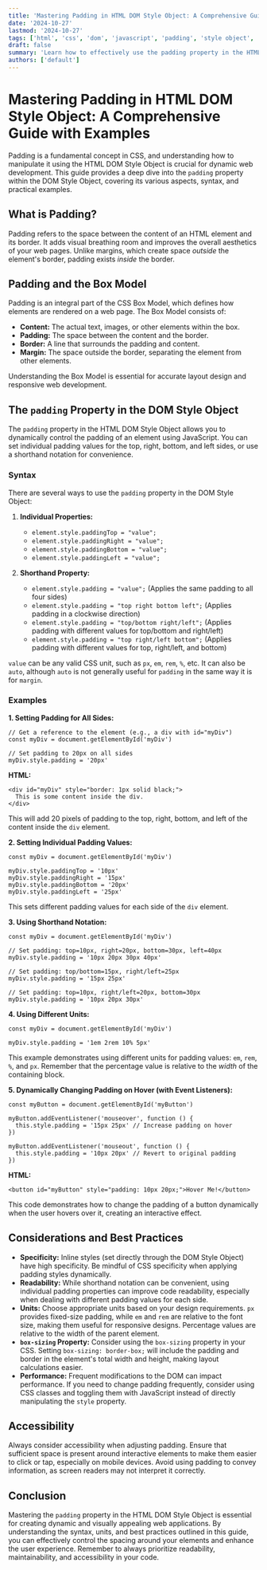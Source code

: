 ```yaml
---
title: 'Mastering Padding in HTML DOM Style Object: A Comprehensive Guide with Examples'
date: '2024-10-27'
lastmod: '2024-10-27'
tags: ['html', 'css', 'dom', 'javascript', 'padding', 'style object', 'web development']
draft: false
summary: 'Learn how to effectively use the padding property in the HTML DOM Style Object to control the space around an element content, including detailed explanations and practical code examples.'
authors: ['default']
---
```


# Mastering Padding in HTML DOM Style Object: A Comprehensive Guide with Examples

Padding is a fundamental concept in CSS, and understanding how to manipulate it using the HTML DOM Style Object is crucial for dynamic web development. This guide provides a deep dive into the `padding` property within the DOM Style Object, covering its various aspects, syntax, and practical examples.

## What is Padding?

Padding refers to the space between the content of an HTML element and its border. It adds visual breathing room and improves the overall aesthetics of your web pages. Unlike margins, which create space _outside_ the element's border, padding exists _inside_ the border.

## Padding and the Box Model

Padding is an integral part of the CSS Box Model, which defines how elements are rendered on a web page. The Box Model consists of:

- **Content:** The actual text, images, or other elements within the box.
- **Padding:** The space between the content and the border.
- **Border:** A line that surrounds the padding and content.
- **Margin:** The space outside the border, separating the element from other elements.

Understanding the Box Model is essential for accurate layout design and responsive web development.

## The `padding` Property in the DOM Style Object

The `padding` property in the HTML DOM Style Object allows you to dynamically control the padding of an element using JavaScript. You can set individual padding values for the top, right, bottom, and left sides, or use a shorthand notation for convenience.

### Syntax

There are several ways to use the `padding` property in the DOM Style Object:

1.  **Individual Properties:**

    - `element.style.paddingTop = "value";`
    - `element.style.paddingRight = "value";`
    - `element.style.paddingBottom = "value";`
    - `element.style.paddingLeft = "value";`

2.  **Shorthand Property:**

    - `element.style.padding = "value";` (Applies the same padding to all four sides)
    - `element.style.padding = "top right bottom left";` (Applies padding in a clockwise direction)
    - `element.style.padding = "top/bottom right/left";` (Applies padding with different values for top/bottom and right/left)
    - `element.style.padding = "top right/left bottom";` (Applies padding with different values for top, right/left, and bottom)

`value` can be any valid CSS unit, such as `px`, `em`, `rem`, `%`, etc. It can also be `auto`, although `auto` is not generally useful for `padding` in the same way it is for `margin`.

### Examples

**1. Setting Padding for All Sides:**

```plaintext
// Get a reference to the element (e.g., a div with id="myDiv")
const myDiv = document.getElementById('myDiv')

// Set padding to 20px on all sides
myDiv.style.padding = '20px'
```

**HTML:**

```plaintext
<div id="myDiv" style="border: 1px solid black;">
  This is some content inside the div.
</div>
```

This will add 20 pixels of padding to the top, right, bottom, and left of the content inside the `div` element.

**2. Setting Individual Padding Values:**

```plaintext
const myDiv = document.getElementById('myDiv')

myDiv.style.paddingTop = '10px'
myDiv.style.paddingRight = '15px'
myDiv.style.paddingBottom = '20px'
myDiv.style.paddingLeft = '25px'
```

This sets different padding values for each side of the `div` element.

**3. Using Shorthand Notation:**

```plaintext
const myDiv = document.getElementById('myDiv')

// Set padding: top=10px, right=20px, bottom=30px, left=40px
myDiv.style.padding = '10px 20px 30px 40px'

// Set padding: top/bottom=15px, right/left=25px
myDiv.style.padding = '15px 25px'

// Set padding: top=10px, right/left=20px, bottom=30px
myDiv.style.padding = '10px 20px 30px'
```

**4. Using Different Units:**

```plaintext
const myDiv = document.getElementById('myDiv')

myDiv.style.padding = '1em 2rem 10% 5px'
```

This example demonstrates using different units for padding values: `em`, `rem`, `%`, and `px`. Remember that the percentage value is relative to the _width_ of the containing block.

**5. Dynamically Changing Padding on Hover (with Event Listeners):**

```plaintext
const myButton = document.getElementById('myButton')

myButton.addEventListener('mouseover', function () {
  this.style.padding = '15px 25px' // Increase padding on hover
})

myButton.addEventListener('mouseout', function () {
  this.style.padding = '10px 20px' // Revert to original padding
})
```

**HTML:**

```plaintext
<button id="myButton" style="padding: 10px 20px;">Hover Me!</button>
```

This code demonstrates how to change the padding of a button dynamically when the user hovers over it, creating an interactive effect.

## Considerations and Best Practices

- **Specificity:** Inline styles (set directly through the DOM Style Object) have high specificity. Be mindful of CSS specificity when applying padding styles dynamically.
- **Readability:** While shorthand notation can be convenient, using individual padding properties can improve code readability, especially when dealing with different padding values for each side.
- **Units:** Choose appropriate units based on your design requirements. `px` provides fixed-size padding, while `em` and `rem` are relative to the font size, making them useful for responsive designs. Percentage values are relative to the width of the parent element.
- **`box-sizing` Property:** Consider using the `box-sizing` property in your CSS. Setting `box-sizing: border-box;` will include the padding and border in the element's total width and height, making layout calculations easier.
- **Performance:** Frequent modifications to the DOM can impact performance. If you need to change padding frequently, consider using CSS classes and toggling them with JavaScript instead of directly manipulating the `style` property.

## Accessibility

Always consider accessibility when adjusting padding. Ensure that sufficient space is present around interactive elements to make them easier to click or tap, especially on mobile devices. Avoid using padding to convey information, as screen readers may not interpret it correctly.

## Conclusion

Mastering the `padding` property in the HTML DOM Style Object is essential for creating dynamic and visually appealing web applications. By understanding the syntax, units, and best practices outlined in this guide, you can effectively control the spacing around your elements and enhance the user experience. Remember to always prioritize readability, maintainability, and accessibility in your code.
